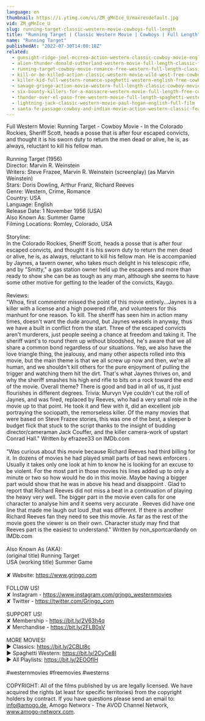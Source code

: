 ```yaml
---
language: en
thumbnail: https://i.ytimg.com/vi/ZM_gMnIce_U/maxresdefault.jpg
vid: ZM_gMnIce_U
slug: running-target-classic-western-movie-cowboys-full-length
title: "Running Target | Classic Western Movie | Cowboys | Full Length"
name: "Running Target"
publishedAt: "2022-07-30T14:00:18Z"
related:
  - gunsight-ridge-joel-mccrea-action-western-classic-cowboy-movie-english
  - alien-thunder-donald-sutherland-western-movie-full-length-classic-feature-film-english
  - running-target-cowboy-movie-romance-free-western-full-length-classic-movie
  - kill-or-be-killed-action-classic-western-movie-wild-west-free-cowboy-film
  - killer-kid-full-western-romance-spaghetti-western-english-free-cowboy-film
  - savage-gringo-action-movie-western-full-length-classic-cowboy-movie-english
  - six-bounty-killers-for-a-massacre-western-movie-full-length-free-cowboy-films
  - thunder-over-el-paso-free-western-movie-full-length-spaghetti-western-full-action-movie
  - lightning-jack-classic-western-movie-paul-hogan-english-full-film
  - santa-fe-passage-cowboy-and-indian-movie-action-western-classic-feature-film-in-full-length
---
```


Full Western Movie: Running Target - Cowboy Movie - In the Colorado Rockies, Sheriff Scott, heads a posse that is after four escaped convicts, and thought it is his sworn duty to return the men dead or alive, he is, as always, reluctant to kill his fellow man.<br />
<br />
Running Target (1956)<br />
Director: Marvin R. Weinstein<br />
Writers: Steve Frazee, Marvin R. Weinstein (screenplay) (as Marvin Weinstein) <br />
Stars: Doris Dowling, Arthur Franz, Richard Reeves<br />
Genre: Western, Crime, Romance<br />
Country: USA<br />
Language: English<br />
Release Date: 1 November 1956 (USA) <br />
Also Known As: Summer Game <br />
Filming Locations: Romley, Colorado, USA<br />
<br />
Storyline:<br />
In the Colorado Rockies, Sheriff Scott, heads a posse that is after four escaped convicts, and thought it is his sworn duty to return the men dead or alive, he is, as always, reluctant to kill his fellow man. He is accompanied by Jaynes, a tavern owner, who takes much delight in his telescopic rifle, and by "Smitty," a gas station owner held up the escapees and more than ready to show she can be as tough as any man, although she seems to have some other motive for getting to the leader of the convicts, Kaygo.<br />
<br />
Reviews:<br />
"Whoa, first commenter missed the point of this movie entirely...Jaynes is a killer with a license and a high powered rifle, and volunteers for this manhunt for one reason. To kill. The sheriff has seen him in action many times, doesn't want the dude around, but Jaynes weasels in anyway, thus we have a built in conflict from the start. Three of the escaped convicts aren't murderers, just people seeing a chance at freedom and taking it. The sheriff want's to round them up without bloodshed, he's aware that we all share a common bond regardless of our situations. Yep, we also have the love triangle thing, the jealousy, and many other aspects rolled into this movie, but the main theme is that we all screw up now and then, we're all human, and we shouldn't kill others for the pure enjoyment of pulling the trigger and watching them hit the dirt. That's what Jaynes thrives on, and why the sheriff smashes his high end rifle to bits on a rock toward the end of the movie. Overall theme? There is good and bad in all of us, it just flourishes in different degrees. Trivia: Murvyn Vye couldn't cut the roll of Jaynes, and was fired, replaced by Reeves, who had a very small role in the movie up to that point. He took it and flew with it, did an excellent job portraying the sociopath, the remorseless killer. Of the many movies that were based on Steve Frazee stories, this was one of the best, a sleeper b budget flick that stuck to the script thanks to the insight of budding director/cameraman Jack Couffer, and the killer camera-work of upstart Conrad Hall." Written by efrazee33 on IMDb.com <br />
<br />
"Was curious about this movie because Richard Reeves had third billing for it. In dozens of movies he had played small parts of bad news enforcers . Usually it takes only one look at him to know he is looking for an excuse to be violent. For the most part in those movies his lines added up to only a minute or two so how would he do in this movie. Maybe having a bigger part would show that he was in above his head and disappoint . Glad to report that Richard Reeves did not miss a beat in a continuation of playing the heavy very well. The bigger part in the movie even calls for one character to analyse him and it seems very accurate . Reeves did have one line that made me laugh out loud ,that was different. If there is another Richard Reeves fan they need to see this movie. As far as the rest of the movie goes the viewer is on their own. Character study may find that Reeves part is the easiest to understand." Written by non_sportcardandy on IMDb.com <br />
<br />
Also Known As (AKA):<br />
(original title) Running Target<br />
USA (working title) Summer Game<br />
<br />
✘ Website: https://www.grjngo.com<br />
<br />
FOLLOW US!<br />
✘ Instagram - https://www.instagram.com/grjngo_westernmovies<br />
✘ Twitter - https://twitter.com/Grjngo_com<br />
<br />
SUPPORT US!<br />
✘ Membership - https://bit.ly/2V63h4q<br />
✘ Merchandise - https://bit.ly/2FLB0sV<br />
<br />
MORE MOVIES! <br />
► Classics: https://bit.ly/2CBLt8c <br />
► Spaghetti Western: https://bit.ly/2CyCe8I <br />
► All Playlists: https://bit.ly/2EOOfIH <br />
<br />
#westernmovies #freemovies #westerns<br />
<br />
COPYRIGHT: All of the films published by us are legally licensed. We have acquired the rights (at least for specific territories) from the copyright holders by contract. If you have questions please send an email to: info@amogo.de, Amogo Networx - The AVOD Channel Network, www.amogo-networx.com.